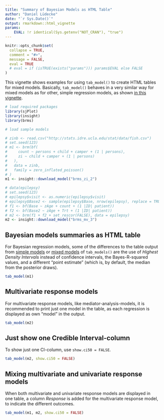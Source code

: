 ```yaml
---
title: "Summary of Bayesian Models as HTML Table"
author: "Daniel Lüdecke"
date: "`r Sys.Date()`"
output: rmarkdown::html_vignette
params:
    EVAL: !r identical(Sys.getenv("NOT_CRAN"), "true")
---
```


<!--
vignette: >
  %\VignetteIndexEntry{Summary of Bayesian Models as HTML Table}
  %\VignetteEngine{knitr::rmarkdown}
  %\VignetteEncoding{UTF-8}
-->

```r
knitr::opts_chunk$set(
  collapse = TRUE, 
  comment = "#>", 
  message = FALSE,
  eval = TRUE
  # eval = if (isTRUE(exists("params"))) params$EVAL else FALSE
)
```

This vignette shows examples for using `tab_model()` to create HTML tables for mixed models. Basically, `tab_model()` behaves in a very similar way for mixed models as for other, simple regression models, as shown [in this vignette](tab_model_estimates.html).

```r
# load required packages
library(sjPlot)
library(insight)
library(brms)

# load sample models

# zinb <- read.csv("http://stats.idre.ucla.edu/stat/data/fish.csv")
# set.seed(123)
# m1 <- brm(bf(
#     count ~ persons + child + camper + (1 | persons),
#     zi ~ child + camper + (1 | persons)
#   ),
#   data = zinb,
#   family = zero_inflated_poisson()
# )
m1 <- insight::download_model("brms_zi_2")

# data(epilepsy)
# set.seed(123)
# epilepsy$visit <- as.numeric(epilepsy$visit)
# epilepsy$Base2 <- sample(epilepsy$Base, nrow(epilepsy), replace = TRUE)
# f1 <- bf(Base ~ zAge + count + (1 |ID| patient))
# f2 <- bf(Base2 ~ zAge + Trt + (1 |ID| patient))
# m2 <- brm(f1 + f2 + set_rescor(FALSE), data = epilepsy)
m2 <- insight::download_model("brms_mv_3")
```

## Bayesian models summaries as HTML table

For Bayesian regression models, some of the differences to the table output from [simple models](tab_model_estimates.html) or [mixed models](tab_mixed.html) of `tab_models()` are the use of _Highest Density Intervals_ instead of confidence intervals, the Bayes-R-squared values, and a different "point estimate" (which is, by default, the median from the posterior draws).

```r
tab_model(m1)
``` 

## Multivariate response models

For multivariate response models, like mediator-analysis-models, it is recommended to print just one model in the table, as each regression is displayed as own "model" in the output.

```r
tab_model(m2)
``` 

## Just show one Credible Interval-column

To show just one CI-column, use `show.ci50 = FALSE`.

```r
tab_model(m2, show.ci50 = FALSE)
``` 

## Mixing multivariate and univariate response models

When both multivariate and univariate response models are displayed in one table, a column _Response_ is added for the multivariate response model, to indicate the different outcomes.

```r
tab_model(m1, m2, show.ci50 = FALSE)
``` 
